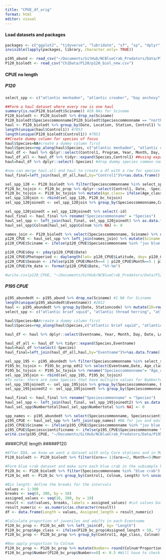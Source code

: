 ```yaml
---
title: "CPUE_df_orig"
format: html
editor: visual
---
```


#### Load datasets and packages

```r
packages <- c("ggplot2", "tidyverse", "lubridate", "sf", "sp", "dplyr", "rnaturalearth", "readr", "readxl", "spatialEco", "tidyr")
invisible(lapply(packages, library, character.only= TRUE))

p195_abund <- read_csv("~/Documents/GitHub/NCBlueCrab_Predators/Data/P195/Finalized/p195_abund.csv")
P120_bioledt <- read_csv("Ch1Data/P120/p120_biol_new.csv")
```

#### CPUE no length

##### P120

```r
select_spp <- c("atlantic menhaden", "atlantic croaker", "bay anchovy", "blue crab", "brown shrimp", "pink shrimp", "white shrimp", "pinfish", "silver perch", "southern flounder", "spot", "spotted seatrout", "striped anchovy", "weakfish")

##Form a haul dataset where every row is one haul 
summary(is.na(P120_bioledt$Sciname)) #28 NAs for Sciname
P120_bioledt <- P120_bioledt %>% drop_na(Sciname)
P120_bioledt$Speciescommonname[P120_bioledt$Speciescommonname == "northern brown shrimp"] <- "brown shrimp"
haul <- P120_bioledt %>% group_by(Date, Location, Station, Control1) %>% mutate(ID=row_number()) %>% filter(ID==1) %>% as.data.frame() #row every haul: Dan suggested grouping by Date, Location, Control1 Station b/c location is waterbody at large and some stations have the same name (need Location), needed to exclude any non-core sampling, had to group by Control1, SPB1 was pulled twice on 11/9/2021
length(unique(haul$Control1)) #7053
length(unique(P120_bioledt$Control1)) #7053
##Create dummy column for species of focus
haul$Species=NA#create a dummy column first
haul$Species=rep_along(haul$Species, c("atlantic menhaden", "atlantic croaker", "bay anchovy", "blue crab", "brown shrimp", "pink shrimp", "white shrimp", "pinfish", "silver perch", "southern flounder", "spot", "spotted seatrout", "striped anchovy", "weakfish")) #this repeats these species common names for the entirety of the length of the haul df
haul_df <- haul %>% dplyr::select(Control1, Program, Year, Month, Day, Date, Location, Nbrrec3, Station, Time, Duration, Sedsize, Btmcomp, Sedsize_new, Btmcomp_new, Depth, Stemp, Btemp, Ssal, Bsal, Sdo, Bdo, Secchi, Latitude, Longitude, Core, Species)
haul_df_all <- haul_df %>% tidyr::expand(Species,Control1) ##using expand to make all species associated with each collection number, is 13x (# of species) larger so it worked
haul=haul_df %>% dplyr::select(-Species) #drop dummy species common name from hauldf

#now can merge haul.all and haul to create a df with a row for species associated with each collection number
haul_final=left_join(haul_df_all,haul,by="Control1")%>%as.data.frame()

sel_spp_120 <- P120_bioledt %>% filter(Speciescommonname %in% select_spp) %>% dplyr::select(Control1,Date,Speciescommonname,Colnum) 
P120_bc_tojoin <- P120_bc_prop %>% dplyr::select(Control1, Date, -Speciescommonname, Age_class, Number)
P120_bc_tojoin <- P120_bc_tojoin %>% mutate(Age_class= ifelse(Age_class %in% "J", "juv blue crab", "adult blue crab")) %>% rename("Speciescommonname"= "Age_class", "Colnum"= "Number")
sel_spp_120join <- rbind(sel_spp_120, P120_bc_tojoin)
sel_spp_120joinedt <- sel_spp_120join %>% group_by(Speciescommonname,Control1)%>% mutate(id=row_number()) %>% filter(id==1) %>%ungroup()%>%as.data.frame() #should always be 1 for juv. and adult blue crab b/c have distinct rows, take the first row as there are repeats of Colnum with Control1 and Speciescommonname b/c of length measurements

sel_spp_120joinedt = sel_spp_120joinedt %>% select(-id)
haul_final <- haul_final %>% rename("Speciescommonname" = "Species")
haul_sel_spp <- left_join(haul_final, sel_spp_120joinedt) %>% as.data.frame() #df is 56,424 rows, 7053 rows for each species (8 species)
haul_sel_spp$Colnum[haul_sel_spp$Colnum %in% NA] <- 0

names_join <- P120_bioledt %>% select(Speciescommonname, Sciname) %>% distinct(Speciescommonname, .keep_all= T)
p120_CPUE <- haul_sel_spp %>% left_join(names_join) %>% mutate(Sciname = ifelse(Speciescommonname == "brown shrimp", "F. aztecus", Sciname)) #brown shrimp went to NA for Sciname
p120_CPUE$Sciname <- ifelse(p120_CPUE$Speciescommonname %in% "juv blue crab"|p120_CPUE$Speciescommonname %in% "adult blue crab", "C. sapidus", p120_CPUE$Sciname)

p120_CPUE$doy <- yday(p120_CPUE$Date)
p120_CPUE$Photoperiod <- daylength(lat= p120_CPUE$Latitude, doy= p120_CPUE$doy)
p120_CPUE$Season <- ifelse(p120_CPUE$Month==4 | p120_CPUE$Month==5 | p120_CPUE$Month==6, "Spring", ifelse(p120_CPUE$Month==9 |p120_CPUE$Month==10 | p120_CPUE$Month==11 | p120_CPUE$Month==12, "Fall", ifelse(p120_CPUE$Month==7 |p120_CPUE$Month==8, "Summer", "Winter")))
p120_CPUE$Ym_date <- format(p120_CPUE$Date, "%Y-%m")

#write.csv(p120_CPUE, "~/Documents/GitHub/NCBlueCrab_Predators/Data/P120/Finalized/p120_CPUE.csv")
```

##### P195 CPUE

```r
p195_abundedt <- p195_abund %>% drop_na(Sciname) #1 NA for Sciname
length(unique(p195_abundedt$Eventname)) #2012
haul <- p195_abundedt %>% group_by(Date, Stationcode) %>% mutate(ID=row_number()) %>% filter(ID==1) %>% as.data.frame() #row every haul (2012 hauls), same as unique eventname 
select_spp <- c("atlantic brief squid", "atlantic thread herring", "atlantic menhaden", "bay anchovy", "blue crab", "bluefish", "brown shrimp", "pink shrimp", "white shrimp", "cownose ray", "lesser blue crab", "pinfish", "silver perch", "southern flounder", "southern kingfish", "spot", "striped anchovy", "summer flounder", "weakfish")

haul$Species=NA#create a dummy column first
haul$Species=rep_along(haul$Species,c("atlantic brief squid", "atlantic thread herring", "atlantic menhaden", "bay anchovy", "blue crab", "bluefish", "brown shrimp", "pink shrimp", "white shrimp", "cownose ray", "lesser blue crab", "pinfish", "silver perch", "southern flounder", "southern kingfish", "spot", "striped anchovy", "summer flounder", "weakfish"))

haul_df <- haul %>% dplyr::select(Eventname, Year, Month, Day, Date, Location, Stationcode, Timestart, Duration, Tempsurface, Tempbottom, Salinitysurface, Salinitybottom, Sdo, Bdo, Latitudestart, Longitudestart, Depthstart, Depthend, Sedsize_new, Btmcomp_new, Secchi_depthcm, Photoperiod, Wbdytype, Season, Ym_date, Wbd, Depthzone, Species)

haul_df_all <- haul_df %>% tidyr::expand(Species,Eventname)
haul=haul_df %>%select(-Species)
haul_final=left_join(haul_df_all,haul,by="Eventname")%>%as.data.frame() #18*2012= 36216, it worked

sel_spp_195 <- p195_abundedt %>% filter(Speciescommonname %in% select_spp) %>% select(Eventname,Date,Speciescommonname,Numbertotal)#1997 for Eventname
P195_bc_tojoin <- P195_bc_prop_edt2 %>% select(Eventname,Date, Age_class, Number) 
P195_bc_tojoin <- P195_bc_tojoin %>% rename("Speciescommonname"= "Age_class", "Numbertotal"= "Number")
sel_spp_195join <- rbind(sel_spp_195, P195_bc_tojoin)
#To note: there are some Species that have multiple values for Numbertotal for same Control1 (diseased individuals), need to take the larger value, 12903 to 12713 values
sel_spp_195joinedt <- sel_spp_195join %>% group_by(Speciescommonname, Eventname) %>% group_by(Speciescommonname, Eventname) %>% filter(Numbertotal== max(Numbertotal)) %>% distinct(Numbertotal, .keep_all= TRUE) #max takes larger value but it could be same value, need to do distinct
sel_spp_195joinedt2 <- sel_spp_195joinedt %>% group_by(Speciescommonname, Eventname) %>% mutate(id= row_number()) %>% filter(id==1) %>%ungroup()%>%as.data.frame() %>% select(Eventname,Date,Speciescommonname, Numbertotal) #all id's are 1 before filtering 

haul_final <- haul_final %>% rename("Speciescommonname" = "Species")
haul_sel_spp <- left_join(haul_final, sel_spp_195joinedt2) %>% as.data.frame()
haul_sel_spp$Numbertotal[haul_sel_spp$Numbertotal %in% NA] <- 0

spp_names <- p195_abundedt %>% select(Speciescommonname, Speciesscientificname, Sciname) %>% distinct(Speciescommonname, .keep_all= TRUE)
p195_CPUE <- haul_sel_spp %>% left_join(spp_names) #NA for juv and adult blue crab
p195_CPUE$Sciname <- ifelse(p195_CPUE$Speciescommonname %in% "juv blue crab"|p195_CPUE$Speciescommonname %in% "adult blue crab", "C. sapidus", p195_CPUE$Sciname)
p195_CPUE$Speciesscientificname <- ifelse(p195_CPUE$Speciescommonname %in% "juv blue crab"|p195_CPUE$Speciescommonname %in% "adult blue crab", "callinectes sapidus", p195_CPUE$Speciesscientificname)
write.csv(p195_CPUE, "~/Documents/GitHub/NCBlueCrab_Predators/Data/P195/Finalized/p195_CPUE.csv")
```

####CPUE length #####P120

```r
#After EDA, we know we want a dataset with only Core stations and in May and June
P120_bioledt <- P120_bioledt %>% filter(Core== 1|Core==2, Month==5|Month==6) #only want cores sampled year around

#Form blue crab dataset and make sure each blue crab in the subsample has their own row
P120_bc <- P120_bioledt %>% filter(Speciescommonname %in% "blue crab") %>% dplyr::select(Control1, Date, Location, Colnum, Samnum, Subnum, Linenum, Frequenc, Length, Speciescommonname) %>% drop_na(Colnum, Length)
P120_bc_edt <- P120_bc %>% group_by(Control1, Colnum, Length) %>% uncount(weights=Frequenc, .remove= FALSE) %>% mutate(Frequenc_new = 1)

#Bin length: define the breaks for the intervals
values <- 1:300
breaks <- seq(0, 300, by = 10)
assigned_values <- seq(10, 300, by = 10)
result <- cut(values, breaks, labels = assigned_values) #cut values based on cut points (breaks), labels for resulting category, default is (a, b)
result_numeric <- as.numeric(as.character(result))
df <- data.frame(Length = values, Assigned_length = result_numeric)

#Calculate proportion of juveniles and adults in each Eventname
P120_bc_prop <- P120_bc_edt %>% left_join(df, by= "Length")
P120_bc_prop$Age_class <- ifelse(P120_bc_prop$Assigned_length < 50, "J", "A") #assign juvenile if under 50 mm, 50.8 mm (2 inches) is harvestable length, blue crabs should reach this length in ~1 year when they become sexually mature
P120_bc_prop <- P120_bc_prop %>% group_by(Control1, Age_class, Colnum) %>% mutate(Count= n()) %>% distinct(Count, .keep_all= TRUE) %>% ungroup() %>% group_by(Control1, Colnum) %>% mutate(Total_sampled= sum(Count)) %>% ungroup() %>% mutate(Proportion= Count/Total_sampled) %>% dplyr::select(Control1, Date, Speciescommonname, Colnum, Age_class, Count, Total_sampled, Proportion) #don't need to group_by Date/Location/Station here as blue crabs weren't in the diff_values below after 2008

#Now apply proportion to Colnum 
P120_bc_prop <- P120_bc_prop %>% mutate(Number= round(Colnum*Proportion,0))
P120_bc_prop$Number[P120_bc_prop$Number==0] <- 0.5 #Will have to check over this move, want it to be sampled but 
```
